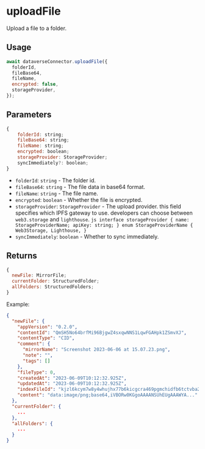 # uploadFile

Upload a file to a folder.

## Usage

```js
await dataverseConnector.uploadFile({
  folderId,
  fileBase64,
  fileName,
  encrypted: false,
  storageProvider,
});
```

## Parameters

```js
{
    folderId: string;
    fileBase64: string;
    fileName: string;
    encrypted: boolean;
    storageProvider: StorageProvider;
    syncImmediately?: boolean;
}
```

- `folderId`: `string` - The folder id.
- `fileBase64`: `string` - The file data in base64 format.
- `fileName`: `string` - The file name.
- `encrypted`: `boolean` - Whether the file is encrypted.
- `storageProvider`: `StorageProvider` - The upload provider. this field specifies
  which IPFS gateway to use. developers can choose between `web3.storage` and `lighthouse`.
  `js
    interface storageProvider {
        name: StorageProviderName;
        apiKey: string;
    }
    enum StorageProviderName {
        Web3Storage,
        Lighthouse,
    }
    `
- `syncImmediately`: `boolean` - Whether to sync immediately.

## Returns

```js
{
  newFile: MirrorFile;
  currentFolder: StructuredFolder;
  allFolders: StructuredFolders;
}
```

Example:

```json
{
  "newFile": {
    "appVersion": "0.2.0",
    "contentId": "QmSH5No64brfMi96BjgwZ4sxqwNNS1LqwFGAHpk1ZSmvXJ",
    "contentType": "CID",
    "comment": {
      "mirrorName": "Screenshot 2023-06-06 at 15.07.23.png",
      "note": "",
      "tags": []
    },
    "fileType": 0,
    "createdAt": "2023-06-09T10:12:32.925Z",
    "updatedAt": "2023-06-09T10:12:32.925Z",
    "indexFileId": "kjzl6kcym7w8y4whujhx77b6kicgcra469pgmchidfb6tctvba24rxsvfurpt6p",
    "content": "data:image/png;base64,iVBORw0KGgoAAAANSUhEUgAAAWYA..."
  },
  "currentFolder": {
    ...
  },
  "allFolders": {
    ...
  }
}
```
